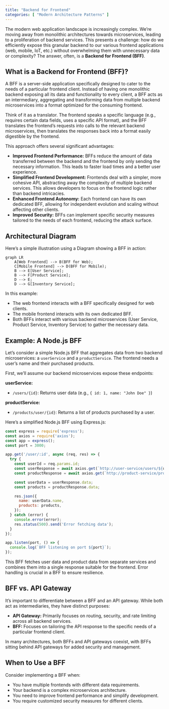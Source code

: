 ```yaml
---
title: "Backend for Frontend"
categories: [ "Modern Architecture Patterns" ]
---
```



The modern web application landscape is increasingly complex.  We're moving away from monolithic architectures towards microservices, leading to a proliferation of backend services.  This presents a challenge: how do we efficiently expose this granular backend to our various frontend applications (web, mobile, IoT, etc.) without overwhelming them with unnecessary data or complexity?  The answer, often, is a **Backend for Frontend (BFF)**.

## What is a Backend for Frontend (BFF)?

A BFF is a server-side application specifically designed to cater to the needs of a particular frontend client.  Instead of having one monolithic backend exposing all its data and functionality to every client, a BFF acts as an intermediary, aggregating and transforming data from multiple backend microservices into a format optimized for the consuming frontend.

Think of it as a translator.  The frontend speaks a specific language (e.g., requires certain data fields, uses a specific API format), and the BFF translates the frontend's requests into calls to the relevant backend microservices, then translates the responses back into a format easily digestible by the frontend.

This approach offers several significant advantages:

* **Improved Frontend Performance:** BFFs reduce the amount of data transferred between the backend and the frontend by only sending the necessary information.  This leads to faster load times and a better user experience.
* **Simplified Frontend Development:**  Frontends deal with a simpler, more cohesive API, abstracting away the complexity of multiple backend services. This allows developers to focus on the frontend logic rather than backend intricacies.
* **Enhanced Frontend Autonomy:**  Each frontend can have its own dedicated BFF, allowing for independent evolution and scaling without affecting other clients.
* **Improved Security:**  BFFs can implement specific security measures tailored to the needs of each frontend, reducing the attack surface.


## Architectural Diagram

Here's a simple illustration using a Diagram showing a BFF in action:


```mermaid
graph LR
    A[Web Frontend] --> B(BFF for Web);
    C[Mobile Frontend] --> D(BFF for Mobile);
    B --> E[User Service];
    B --> F[Product Service];
    D --> E;
    D --> G[Inventory Service];
```

In this example:

* The web frontend interacts with a BFF specifically designed for web clients.
* The mobile frontend interacts with its own dedicated BFF.
* Both BFFs interact with various backend microservices (User Service, Product Service, Inventory Service) to gather the necessary data.


## Example:  A Node.js BFF

Let's consider a simple Node.js BFF that aggregates data from two backend microservices: a `userService` and a `productService`.  The frontend needs a user's name and their purchased products.

First, we'll assume our backend microservices expose these endpoints:

**userService:**

* `/users/{id}`: Returns user data (e.g., `{ id: 1, name: "John Doe" }`)

**productService:**

* `/products/user/{id}`: Returns a list of products purchased by a user.


Here's a simplified Node.js BFF using Express.js:

```javascript
const express = require('express');
const axios = require('axios');
const app = express();
const port = 3000;

app.get('/user/:id', async (req, res) => {
  try {
    const userId = req.params.id;
    const userResponse = await axios.get(`http://user-service/users/${userId}`);
    const productResponse = await axios.get(`http://product-service/products/user/${userId}`);

    const userData = userResponse.data;
    const products = productResponse.data;

    res.json({
      name: userData.name,
      products: products,
    });
  } catch (error) {
    console.error(error);
    res.status(500).send('Error fetching data');
  }
});

app.listen(port, () => {
  console.log(`BFF listening on port ${port}`);
});
```

This BFF fetches user data and product data from separate services and combines them into a single response suitable for the frontend.  Error handling is crucial in a BFF to ensure resilience.


## BFF vs. API Gateway

It's important to differentiate between a BFF and an API gateway. While both act as intermediaries, they have distinct purposes:

* **API Gateway:** Primarily focuses on routing, security, and rate limiting across all backend services.
* **BFF:** Focuses on tailoring the API response to the specific needs of a particular frontend client.

In many architectures, both BFFs and API gateways coexist, with BFFs sitting behind API gateways for added security and management.


## When to Use a BFF

Consider implementing a BFF when:

* You have multiple frontends with different data requirements.
* Your backend is a complex microservices architecture.
* You need to improve frontend performance and simplify development.
* You require customized security measures for different clients.




